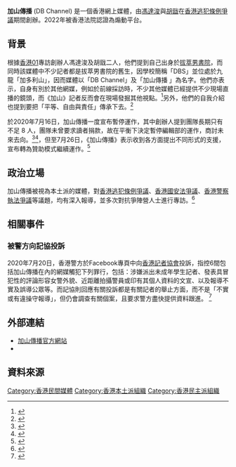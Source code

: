 '''加山傳播''' (DB Channel) 是一個香港網上媒體，由[[馮達浚|馮達浚]]與[[胡戩|胡戩]]在[[香港逃犯條例爭議|香港逃犯條例爭議]]期間創辦。2022年被香港法院認證為煽動平台。

==背景==
根據[[香港01|香港01]]專訪創辦人馮達浚及胡戩二人，他們提到自己出身於[[拔萃男書院|拔萃男書院]]，而同時該媒體中不少記者都是拔萃男書院的舊生，因學校簡稱「DBS」並位處於九龍「加多利山」，因而媒體以「DB Channel」及「加山傳播 」為名字。他們亦表示，自身有別於其他網媒，例如於前線採訪時，不少其他媒體已經提供不少現場直播的鏡頭，而《加山》記者反而會在現場發掘其他視點。<ref name="HK01-20200618">{{cite web |author1=鄧栢良 |author2=蔡正邦 |title=修例風波一周年｜《加山傳播》不止抗爭新聞　冀帶民間問題入政總 |url=https://www.hk01.com/%E7%AA%81%E7%99%BC/479140/%E4%BF%AE%E4%BE%8B%E9%A2%A8%E6%B3%A2%E4%B8%80%E5%91%A8%E5%B9%B4-%E5%8A%A0%E5%B1%B1%E5%82%B3%E6%92%AD-%E4%B8%8D%E6%AD%A2%E6%8A%97%E7%88%AD%E6%96%B0%E8%81%9E-%E5%86%80%E5%B8%B6%E6%B0%91%E9%96%93%E5%95%8F%E9%A1%8C%E5%85%A5%E6%94%BF%E7%B8%BD |accessdate=2020-09-22 |archive-date=2020-07-04 |archive-url=https://web.archive.org/web/20200704101606/https://www.hk01.com/%E7%AA%81%E7%99%BC/479140/%E4%BF%AE%E4%BE%8B%E9%A2%A8%E6%B3%A2%E4%B8%80%E5%91%A8%E5%B9%B4-%E5%8A%A0%E5%B1%B1%E5%82%B3%E6%92%AD-%E4%B8%8D%E6%AD%A2%E6%8A%97%E7%88%AD%E6%96%B0%E8%81%9E-%E5%86%80%E5%B8%B6%E6%B0%91%E9%96%93%E5%95%8F%E9%A1%8C%E5%85%A5%E6%94%BF%E7%B8%BD |dead-url=no }}</ref>另外，他們的自我介紹也提到要把「平等、自由與責任」傳承下去。<ref name="DBChannel-Official">{{cite web |title=關於我們 |url=https://www.dbchannel.hk/2019/08/11/%e9%97%9c%e6%96%bc%e6%88%91%e5%80%91/ |accessdate=2020-09-22 |archive-date=2020-11-12 |archive-url=https://web.archive.org/web/20201112222446/https://www.dbchannel.hk/2019/08/11/%E9%97%9C%E6%96%BC%E6%88%91%E5%80%91/ |dead-url=yes }}</ref>

於2020年7月16日，加山傳播一度宣布暫停運作，其中創辦人提到團隊長期只有不足 8 人，團隊未曾要求讀者捐款，故在平衡下決定暫停編輯部的運作，商討未來去向。<ref>{{Cite web|url=https://www.hk01.com/突發/479140/修例風波一周年-加山傳播-不止抗爭新聞-冀帶民間問題入政總|title=修例風波一周年｜《加山傳播》不止抗爭新聞　冀帶民間問題入政總|date=2020-06-18|work=香港01|accessdate=2020-07-17|archive-date=2020-07-04|archive-url=https://web.archive.org/web/20200704101606/https://www.hk01.com/%E7%AA%81%E7%99%BC/479140/%E4%BF%AE%E4%BE%8B%E9%A2%A8%E6%B3%A2%E4%B8%80%E5%91%A8%E5%B9%B4-%E5%8A%A0%E5%B1%B1%E5%82%B3%E6%92%AD-%E4%B8%8D%E6%AD%A2%E6%8A%97%E7%88%AD%E6%96%B0%E8%81%9E-%E5%86%80%E5%B8%B6%E6%B0%91%E9%96%93%E5%95%8F%E9%A1%8C%E5%85%A5%E6%94%BF%E7%B8%BD|dead-url=no}}</ref><ref name="TheStandNews-20200716">{{Cite web|url=https://www.thestandnews.com/society/網媒-加山傳播-暫停運作-創辦人-不曾要求捐款慷慨解囊-不能苛求成員隨時候命/|title=網媒《加山傳播》暫停運作　創辦人：不曾要求捐款慷慨解囊　不能苛求成員隨時候命|date=2020-07-16|work=立場新聞|accessdate=2020-07-17|archive-date=2020-07-17|archive-url=https://web.archive.org/web/20200717114851/https://www.thestandnews.com/society/%E7%B6%B2%E5%AA%92-%E5%8A%A0%E5%B1%B1%E5%82%B3%E6%92%AD-%E6%9A%AB%E5%81%9C%E9%81%8B%E4%BD%9C-%E5%89%B5%E8%BE%A6%E4%BA%BA-%E4%B8%8D%E6%9B%BE%E8%A6%81%E6%B1%82%E6%8D%90%E6%AC%BE%E6%85%B7%E6%85%A8%E8%A7%A3%E5%9B%8A-%E4%B8%8D%E8%83%BD%E8%8B%9B%E6%B1%82%E6%88%90%E5%93%A1%E9%9A%A8%E6%99%82%E5%80%99%E5%91%BD/|dead-url=no}}</ref>，但至7月26日，《加山傳播》表示收到各方面提出不同形式的支援，宣布轉為贊助模式繼續運作。<ref name="DBChannelFB-20200726">{{cite web |title=有志未酬 資援懇求 |url=https://www.facebook.com/dbchannel.hk/posts/290315535718186 |accessdate=2020-09-22}}</ref>

==政治立場==
加山傳播被視為本土派的媒體，對[[香港逃犯條例爭議|香港逃犯條例爭議]]、[[香港國安法爭議|香港國安法爭議]]、[[香港警察執法爭議|香港警察執法爭議]]等議題，均有深入報導，並多次對抗爭陣營人士進行專訪。<ref name="DBChannel">{{cite web |title=加訪 |url=https://www.dbchannel.hk/category/talk/ |accessdate=2020-09-22 |archive-date=2020-11-02 |archive-url=https://web.archive.org/web/20201102021707/https://www.dbchannel.hk/category/talk/ |dead-url=yes }}</ref>

==相關事件==
===被警方向記協投訴===
2020年7月20日，香港警方於Facebook專頁中向[[香港記者協會|香港記者協會]]投訴，指控6間包括加山傳播在內的網媒觸犯下列罪行，包括：涉嫌派出未成年學生記者、發表具冒犯性的評論形容女警外貌、近距離拍攝警員或印有其個人資料的文宣、以及報導不實及誤導公眾等。而記協則回應有關投訴都是有關記者的舉止方面，而不是「不實或有違操守報導」，但仍會調查有關個案，且要求警方盡快提供資料跟進。 <ref name="Radio Taiwan International">{{cite web |title=港警向記協投訴6網媒 指報導不實有違操守 |url=https://www.rti.org.tw/news/view/id/2073063 |accessdate=2020-09-22 |archive-date=2021-11-08 |archive-url=https://web.archive.org/web/20211108004818/http://www.rti.org.tw/news/view/id/2073063 |dead-url=no }}</ref>

==外部連結==
*[http://dbchannel.hk/ 加山傳播官方網站] {{Wayback|url=http://dbchannel.hk/ |date=20210110174528 }}
*{{facebook|dbchannel.hk}}
==資料來源==
{{reflist|30em}}

[[Category:香港民間媒體|Category:香港民間媒體]]
[[Category:香港本土派組織|Category:香港本土派組織]]
[[Category:香港民主派組織|Category:香港民主派組織]]